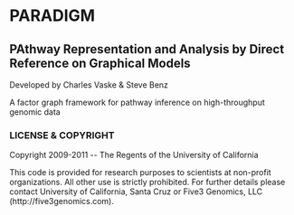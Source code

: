 = PARADIGM =
== PAthway Representation and Analysis by Direct Reference on Graphical Models ==

Developed by Charles Vaske & Steve Benz

A factor graph framework for pathway inference on high-throughput genomic data


=== LICENSE & COPYRIGHT ===

Copyright 2009-2011 -- The Regents of the University of California


This code is provided for research purposes to scientists at non-profit organizations.  All other use is strictly prohibited.
For further details please contact University of California, Santa Cruz or Five3 Genomics, LLC (http://five3genomics.com).
